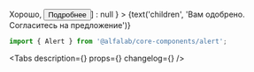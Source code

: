 


<Meta title='Deprecated components/Alert' component={Alert} id='Alert' />

<!-- Canvas -->

<Story name='Alert'>
    <Alert
        view={select('view', ['common', 'negative', 'positive', 'attention'], 'common')}
        title={text('title', '')}
        hasCloser={boolean('hasCloser', false)}
        buttons={
            boolean('buttons', false) ? [<Button>Хорошо</Button>, <Button>Подробнее</Button>] : null
        }
    >
        {text('children', 'Вам одобрено. Согласитесь на предложение')}
    </Alert>
</Story>

<!-- Docs -->

<ComponentHeader
    name='Alert'
    version={version}
    package='@alfalab/core-components/alert'
    design='https://www.figma.com/file/cdNnkh2QdxuvYLrBm4cubM/Web-%3A%3A-Core-Default-Components?node-id=317%3A37759'
/>

```jsx
import { Alert } from '@alfalab/core-components/alert';
```

<Tabs description={<Description />} props={<ArgsTable of={TSAlert} />} changelog={<Changelog />} />
